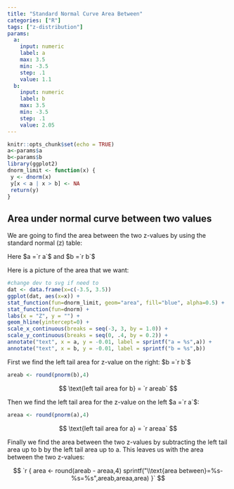 ```yaml
---
title: "Standard Normal Curve Area Between"
categories: ["R"]
tags: ["z-distribution"] 
params:
  a:
    input: numeric
    label: a 
    max: 3.5
    min: -3.5
    step: .1
    value: 1.1
  b:
    input: numeric
    label: b
    max: 3.5
    min: -3.5
    step: .1
    value: 2.05 
---
```


```r
knitr::opts_chunk$set(echo = TRUE)
a<-params$a
b<-params$b
library(ggplot2)
dnorm_limit <- function(x) {
 y <- dnorm(x)
 y[x < a | x > b] <- NA
 return(y)
}
```

## Area under normal curve between two values

We are going to find the area between the two z-values by using the standard normal (z) table:

Here $a =`r a`$ and $b =`r b`$

Here is a picture of the area that we want:

```r
#change dev to svg if need to
dat <- data.frame(x=c(-3.5, 3.5))
ggplot(dat, aes(x=x)) +
stat_function(fun=dnorm_limit, geom="area", fill="blue", alpha=0.5) +
stat_function(fun=dnorm) +
labs(x = "Z", y = "") +
geom_hline(yintercept=0) +
scale_x_continuous(breaks = seq(-3, 3, by = 1.0)) +
scale_y_continuous(breaks = seq(0, .4, by = 0.2)) +
annotate("text", x = a, y = -0.01, label = sprintf("a = %s",a)) +
annotate("text", x = b, y = -0.01, label = sprintf("b = %s",b))
```

First we find the left tail area for z-value on the right: $b =`r b`$

```r
areab <- round(pnorm(b),4)
```
$$
\text{left tail area for b} = `r areab`
$$

Then we find the left tail area for the z-value on the left $a =`r a`$:

```r
areaa <- round(pnorm(a),4)
```
$$
\text{left tail area for a} = `r areaa`
$$

Finally we find the area between the two z-values by subtracting the left tail area up to b by the left tail area up to a. This leaves us with the area between the two z-values:

$$
`r {
    area <- round(areab - areaa,4)
    sprintf("\\text{area between}=%s-%s=%s",areab,areaa,area)
   }`
$$
